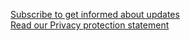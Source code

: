 <div class="container text-center">
<a href='https://www.eurocontrol.int/form/aviation-intelligence-unit-aiu-newsletter'
class="btn btn-primary btn-sm">Subscribe to get informed about updates <i class="fa fa-envelope"></i></a><br>
<a href="/about/privacy/">Read our Privacy protection statement</a>
</div>




